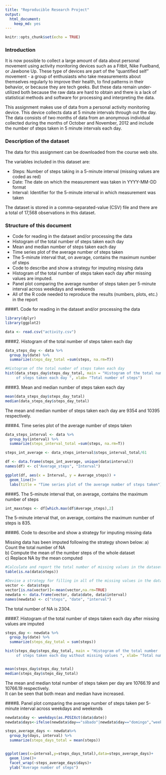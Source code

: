 ---
title: "Reproducible Research Project"
output: 
  html_document: 
    keep_md: yes
---

```{r setup, include=FALSE}
knitr::opts_chunk$set(echo = TRUE)
```

### Introduction

It is now possible to collect a large amount of data about personal movement using activity monitoring devices such as a Fitbit, Nike Fuelband, or Jawbone Up. These type of devices are part of the "quantified self" movement - a group of enthusiasts who take measurements about themselves regularly to improve their health, to find patterns in their behavior, or because they are tech geeks. But these data remain under-utilized both because the raw data are hard to obtain and there is a lack of statistical methods and software for processing and interpreting the data.  

This assignment makes use of data from a personal activity monitoring device. This device collects data at 5 minute intervals through out the day. The data consists of two months of data from an anonymous individual collected during the months of October and November, 2012 and include the number of steps taken in 5 minute intervals each day.  

### Description of the dataset

The data for this assignment can be downloaded from the course web site.

The variables included in this dataset are:

  - Steps: Number of steps taking in a 5-minute interval (missing values are coded as red)
  - Date: The date on which the measurement was taken in YYYY-MM-DD format
  - Interval: Identifier for the 5-minute interval in which measurement was taken

The dataset is stored in a comma-separated-value (CSV) file and there are a total of 17,568 observations in this dataset.

### Structure of this document

  - Code for reading in the dataset and/or processing the data
  - Histogram of the total number of steps taken each day
  - Mean and median number of steps taken each day
  - Time series plot of the average number of steps taken
  - The 5-minute interval that, on average, contains the maximum number of steps
  - Code to describe and show a strategy for imputing missing data
  - Histogram of the total number of steps taken each day after missing values are imputed.
  - Panel plot comparing the average number of steps taken per 5-minute interval across weekdays and weekends
  - All of the R code needed to reproduce the results (numbers, plots, etc.) in the report


####1. Code for reading in the dataset and/or processing the data

```{r initialization and data loading}
library(dplyr)
library(ggplot2)

data <- read.csv("activity.csv")
```

####2. Histogram of the total number of steps taken each day

```{r Histogram of the total number of steps taken each day}
data_steps_day <- data %>% 
  group_by(date) %>% 
  summarize(steps_day_total =sum(steps, na.rm=T))

#Histogram of the total number of steps taken each day
hist(data_steps_day$steps_day_total, main = "Histogram of the total number
     of steps taken each day ", xlab= "Total number of steps")
```

####3. Mean and median number of steps taken each day

```{r Mean and median number of steps taken each day}

mean(data_steps_day$steps_day_total)
median(data_steps_day$steps_day_total)

```

The mean and median number of steps taken each day are 9354 and 10395 respectively.


####4. Time series plot of the average number of steps taken

```{r Time series plot of the average number of steps taken}

data_steps_interval <- data %>% 
  group_by(interval) %>% 
  summarize(steps_interval_total =sum(steps, na.rm=T))

steps_int_average <- data_steps_interval$steps_interval_total/61

df <- data.frame(steps_int_average, unique(data$interval))
names(df) <- c("Average_steps", "Interval")

ggplot(df, aes(x = Interval, y = Average_steps)) +
  geom_line()+
  labs(title = "Time series plot of the average number of steps taken")
```

####5. The 5-minute interval that, on average, contains the maximum number of steps

```{r int_maxsteps}
int_maxsteps <- df[which.max(df$Average_steps),2] 
```

The 5-minute interval that, on average, contains the maximum number of steps is 835.

####6. Code to describe and show a strategy for imputing missing data

Missing data has been imputed following the strategy shown below:
  a) Count the total number of NA  
  b) Compute the mean of the number steps of the whole dataset  
  c) Replace NA by the mean computed  
  
```{r}
#Calculate and report the total number of missing values in the dataset
table(is.na(data$steps))

#Devise a strategy for filling in all of the missing values in the dataset.
vector <- data$steps
vector[is.na(vector)]<-mean(vector,na.rm=TRUE)
newdata <- data.frame(vector, data$date, data$interval)
names(newdata) <- c("steps", "date", "interval")

```
  The total number of NA is 2304.  
  

####7. Histogram of the total number of steps taken each day after missing values are imputed

```{r}
steps_day <- newdata %>% 
  group_by(date) %>% 
  summarize(steps_day_total = sum(steps))

hist(steps_day$steps_day_total, main = "Histogram of the total number
     of steps taken each day without missing values ", xlab= "Total number of steps")


mean(steps_day$steps_day_total)
median(steps_day$steps_day_total)
```
  The mean and median total number of steps taken per day are 10766.19 and 10766.19 respectively.   
  It can be seen that both mean and median have increased.

####8. Panel plot comparing the average number of steps taken per 5-minute interval across weekdays and weekends

```{r}

newdata$day <- weekdays(as.POSIXct(data$date))
newdata$days<-ifelse(newdata$day=="sábado"|newdata$day=="domingo","weekend","weekday")

steps_average_days <- newdata%>% 
  group_by(days, interval) %>% 
  summarize(steps_days_total = mean(steps))


ggplot(aes(x=interval,y=steps_days_total),data=steps_average_days)+
  geom_line()+
  facet_wrap(~steps_average_days$days)+
  ylab("Average number of steps")

```

